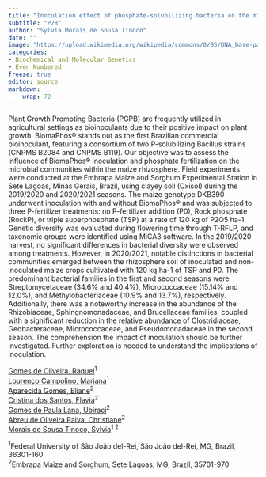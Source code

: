 ```yaml
---
title: "Inoculation effect of phosphate-solubilizing bacteria on the microbiota of maize cultivated under different phosphate fertilization conditions"
subtitle: "P28"
author: "Sylvia Morais de Sousa Tinoco"
date: ""
image: "https://upload.wikimedia.org/wikipedia/commons/0/05/DNA_base-pair_diagram.jpg"
categories: 
- Biochemical and Molecular Genetics
- Even Numbered
freeze: true
editor: source
markdown: 
    wrap: 72
---
```


Plant Growth Promoting Bacteria (PGPB) are frequently utilized in agricultural settings as bioinoculants due to their positive impact on plant growth. BiomaPhos® stands out as the first Brazilian commercial bioinoculant, featuring a consortium of two P-solubilizing Bacillus strains (CNPMS B2084 and CNPMS B119). Our objective was to assess the influence of BiomaPhos® inoculation and phosphate fertilization on the microbial communities within the maize rhizosphere. Field experiments were conducted at the Embrapa Maize and Sorghum Experimental Station in Sete Lagoas, Minas Gerais, Brazil, using clayey soil (Oxisol) during the 2019/2020 and 2020/2021 seasons. The maize genotype DKB390 underwent inoculation with and without BiomaPhos® and was subjected to three P-fertilizer treatments: no P-fertilizer addition (P0), Rock phosphate (RockP), or triple superphosphate (TSP) at a rate of 120 kg of P2O5 ha-1. Genetic diversity was evaluated during flowering time through T-RFLP, and taxonomic groups were identified using MiCA3 software. In the 2019/2020 harvest, no significant differences in bacterial diversity were observed among treatments. However, in 2020/2021, notable distinctions in bacterial communities emerged between the rhizosphere soil of inoculated and non-inoculated maize crops cultivated with 120 kg.ha-1 of TSP and P0. The predominant bacterial families in the first and second seasons were Streptomycetaceae (34.6% and 40.4%), Micrococcaceae (15.14% and 12.0%), and Methylobacteriaceae (10.9% and 13.7%), respectively. Additionally, there was a noteworthy increase in the abundance of the Rhizobiaceae, Sphingnomonadaceae, and Brucellaceae families, coupled with a significant reduction in the relative abundance of Clostridiaceae, Geobacteraceae, Micrococcaceae, and Pseudomonadaceae in the second season. The comprehension the impact of inoculation should be further investigated. Further exploration is needed to understand the implications of inoculation.

<a href='mailto:raqgoliveira@gmail.com'>Gomes de Oliveira, Raquel</a><sup>1</sup><br><a href='mailto:mlcampolino@gmaill.com'>Lourenço Campolino, Mariana</a><sup>1</sup><br><a href='mailto:eliane.a.gomes@embrapa.br'>Aparecida Gomes, Eliane</a><sup>2</sup><br><a href='mailto:flavia.santos@embrapa.br'>Cristina dos Santos, Flavia</a><sup>2</sup><br><a href='mailto:ubiraci.lana@embrapa.br'>Gomes de Paula Lana, Ubiraci</a><sup>2</sup><br><a href='mailto:christiane.paiva@embrapa.br'>Abreu de Oliveira Paiva, Christiane</a><sup>2</sup><br><a href='mailto:sylvia.sousa@embrapa.br'>Morais de Sousa Tinoco, Sylvia</a><sup>1 2</sup><br>

<sup>1</sup>Federal University of São João del-Rei, São João del-Rei, MG, Brazil, 36301-160<br><sup>2</sup>Embrapa Maize and Sorghum, Sete Lagoas, MG, Brazil, 35701-970<br>